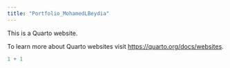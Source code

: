 ```yaml
---
title: "Portfolio_MohamedLBeydia"
---
```


This is a Quarto website.

To learn more about Quarto websites visit <https://quarto.org/docs/websites>.

```r
1 + 1
```
